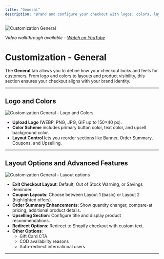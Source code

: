 ```yaml
---
title: "General"
description: "Brand and configure your checkout with logos, colors, layouts, and advanced options."
---
```


<img
  className="rounded-lg"
  src="/images/customization/general/image.png"
  alt="Customization General"
/>

*Video walkthrough available – [Watch on YouTube](#)*

# Customization - General

The **General** tab allows you to define how your checkout looks and feels for customers. From logo and colors to layouts and product visibility, this section ensures your checkout aligns with your brand identity.

---

## Logo and Colors

<img
  className="rounded-lg"
  src="/images/customization/general/image.png"
  alt="Customization General - Logo and Colors"
/>

- **Upload Logo** (WEBP, PNG, JPG, GIF up to 150×40 px).  
- **Color Scheme** includes primary button color, text color, and upsell background color.  
- **Layout Control** lets you reorder sections like Banner, Order Summary, Coupons, and Upselling.  

---

## Layout Options and Advanced Features

<img
  className="rounded-lg"
  src="/images/customization/general/image2.png"
  alt="Customization General - Layout options"
/>

- **Exit Checkout Layout**: Default, Out of Stock Warning, or Savings Reminder.  
- **Coupon Layouts**: Choose between Layout 1 (basic) or Layout 2 (highlighted offers).  
- **Order Summary Enhancements**: Show quantity changer, compare-at pricing, additional product details.  
- **Upselling Section**: Configure title and display product recommendations.  
- **Redirect Options**: Redirect to Shopify checkout with custom text.  
- **Other Options**:  
  - Gift Card CTA  
  - COD availability reasons  
  - Auto-redirect international users  

---

